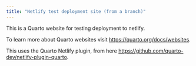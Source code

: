 ```yaml
---
title: "Netlify test deployment site (from a branch)"
---
```


This is a Quarto website for testing deployment to netlify.

To learn more about Quarto websites visit <https://quarto.org/docs/websites>.

This uses the Quarto Netlify plugin, from here <https://github.com/quarto-dev/netlify-plugin-quarto>.

